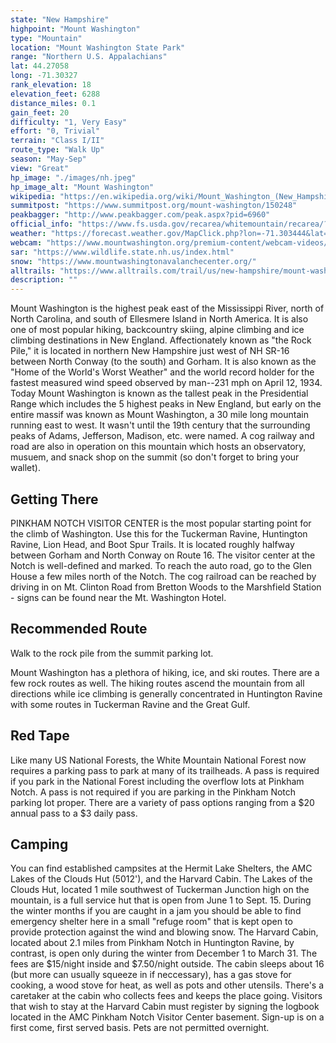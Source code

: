 ```yaml
---
state: "New Hampshire"
highpoint: "Mount Washington"
type: "Mountain"
location: "Mount Washington State Park"
range: "Northern U.S. Appalachians"
lat: 44.27058
long: -71.30327
rank_elevation: 18
elevation_feet: 6288
distance_miles: 0.1
gain_feet: 20
difficulty: "1, Very Easy"
effort: "0, Trivial"
terrain: "Class I/II"
route_type: "Walk Up"
season: "May-Sep"
view: "Great"
hp_image: "./images/nh.jpeg"
hp_image_alt: "Mount Washington"
wikipedia: "https://en.wikipedia.org/wiki/Mount_Washington_(New_Hampshire)"
summitpost: "https://www.summitpost.org/mount-washington/150248"
peakbagger: "http://www.peakbagger.com/peak.aspx?pid=6960"
official_info: "https://www.fs.usda.gov/recarea/whitemountain/recarea/?recid=78538"
weather: "https://forecast.weather.gov/MapClick.php?lon=-71.303444&lat=44.270464"
webcam: "https://www.mountwashington.org/premium-content/webcam-videos/"
sar: "https://www.wildlife.state.nh.us/index.html"
snow: "https://www.mountwashingtonavalanchecenter.org/"
alltrails: "https://www.alltrails.com/trail/us/new-hampshire/mount-washington-via-ammonoosuc-ravine-trail"
description: ""
---
```


Mount Washington is the highest peak east of the Mississippi River, north of North Carolina, and south of Ellesmere Island in North America. It is also one of most popular hiking, backcountry skiing, alpine climbing and ice climbing destinations in New England. Affectionately known as "the Rock Pile," it is located in northern New Hampshire just west of NH SR-16 between North Conway (to the south) and Gorham. It is also known as the "Home of the World's Worst Weather" and the world record holder for the fastest measured wind speed observed by man--231 mph on April 12, 1934. Today Mount Washington is known as the tallest peak in the Presidential Range which includes the 5 highest peaks in New England, but early on the entire massif was known as Mount Washington, a 30 mile long mountain running east to west. It wasn't until the 19th century that the surrounding peaks of Adams, Jefferson, Madison, etc. were named. A cog railway and road are also in operation on this mountain which hosts an observatory, musuem, and snack shop on the summit (so don't forget to bring your wallet).

## Getting There
PINKHAM NOTCH VISITOR CENTER is the most popular starting point for the climb of Washington. Use this for the Tuckerman Ravine, Huntington Ravine, Lion Head, and Boot Spur Trails. It is located roughly halfway between Gorham and North Conway on Route 16. The visitor center at the Notch is well-defined and marked. To reach the auto road, go to the Glen House a few miles north of the Notch. The cog railroad can be reached by driving in on Mt. Clinton Road from Bretton Woods to the Marshfield Station - signs can be found near the Mt. Washington Hotel.

## Recommended Route
Walk to the rock pile from the summit parking lot.

Mount Washington has a plethora of hiking, ice, and ski routes. There are a few rock routes as well. The hiking routes ascend the mountain from all directions while ice climbing is generally concentrated in Huntington Ravine with some routes in Tuckerman Ravine and the Great Gulf.

## Red Tape
Like many US National Forests, the White Mountain National Forest now requires a parking pass to park at many of its trailheads. A pass is required if you park in the National Forest including the overflow lots at Pinkham Notch. A pass is not required if you are parking in the Pinkham Notch parking lot proper. There are a variety of pass options ranging from a $20 annual pass to a $3 daily pass.

## Camping
You can find established campsites at the Hermit Lake Shelters, the AMC Lakes of the Clouds Hut (5012'), and the Harvard Cabin. The Lakes of the Clouds Hut, located 1 mile southwest of Tuckerman Junction high on the mountain, is a full service hut that is open from June 1 to Sept. 15. During the winter months if you are caught in a jam you should be able to find emergency shelter here in a small "refuge room" that is kept open to provide protection against the wind and blowing snow.
The Harvard Cabin, located about 2.1 miles from Pinkham Notch in Huntington Ravine, by contrast, is open only during the winter from December 1 to March 31. The fees are $15/night inside and $7.50/night outside. The cabin sleeps about 16 (but more can usually squeeze in if neccessary), has a gas stove for cooking, a wood stove for heat, as well as pots and other utensils. There's a caretaker at the cabin who collects fees and keeps the place going. Visitors that wish to stay at the Harvard Cabin must register by signing the logbook located in the AMC Pinkham Notch Visitor Center basement. Sign-up is on a first come, first served basis. Pets are not permitted overnight.
